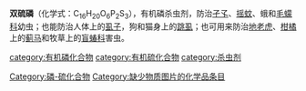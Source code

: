 {{Unreferenced|time=2018-06-12T11:47:17+00:00}}
{{expand|time=2014-08-23}}
{{Chembox
| 名称 = 双硫磷
| 英文名 =Temefos 
| 图像文件 = Temefos.svg
|  图像大小 =300px
|  图像替换 = 
| IUPAC英 = ''O'',''O'',''O′'',''O′''-Tetramethyl ''O'',''O''′-sulfanediylbis(1,4-phenylene) diphosphorothioate
| IUPAC中 =
| 别名 =硫甲双磷;替美磷;替美福司
| Section1 = {{Chembox 识别
| CAS号 = 3383-96-8
| CASNo_Ref = {{cascite|correct|??}}
| PubChem = 5392
| SMILES = S=P(OC)(OC)Oc2ccc(Sc1ccc(OP(=S)(OC)OC)cc1)cc2 
| UNII_Ref = {{fdacite|correct|FDA}}
| UNII = ONP3ME32DL
| ChemSpiderID_Ref = {{chemspidercite|correct|chemspider}}
| ChemSpiderID = 5199
| InChI = 1/C16H20O6P2S3/c1-17-23(25,18-2)21-13-5-9-15(10-6-13)27-16-11-7-14(8-12-16)22-24(26,19-3)20-4/h5-12H,1-4H3
| InChIKey = WWJZWCUNLNYYAU-UHFFFAOYAC
| StdInChI_Ref = {{stdinchicite|correct|chemspider}}
| StdInChI = 1S/C16H20O6P2S3/c1-17-23(25,18-2)21-13-5-9-15(10-6-13)27-16-11-7-14(8-12-16)22-24(26,19-3)20-4/h5-12H,1-4H3
| StdInChIKey_Ref = {{stdinchicite|correct|chemspider}}
| StdInChIKey = WWJZWCUNLNYYAU-UHFFFAOYSA-N
| ChEMBL_Ref = {{ebicite|changed|EBI}}
| ChEMBL = 1355821
| KEGG_Ref = {{keggcite|correct|kegg}}
| KEGG = D06062
| ChEBI_Ref = {{ebicite|correct|EBI}}
| ChEBI = 38954
| MeSHName=Temefos
}}
| Section2 = {{Chembox 性质
|   化学式 = C<sub>16</sub>H<sub>20</sub>O<sub>6</sub>P<sub>2</sub>S<sub>3</sub>
|   摩尔质量 = 466.47
|   外观 = 纯品白色结晶，工业品为深褐色粘稠性液体
|   密度 = 1.32×10<sup>3</sup>kg/m<sup>3</sup>
|   熔点 = 30℃
|   沸点 = 
|   溶解度 =   }}
| Section3 = {{Chembox 危险性
|   wxxfh={{wxxfh|Xn|N}}  
|   RPhrases = {{R21/22}}-{{R51/53}}
|   SPhrases = {{S22}}-{{S37}}-{{S60}}-{{S61}}
|   主要危险 = 
|   闪点 = 
|   自燃点 =  }}
}}
'''双硫磷'''（化学式：C<sub>16</sub>H<sub>20</sub>O<sub>6</sub>P<sub>2</sub>S<sub>3</sub>），有机磷杀虫剂，防治[[孑孓|孑孓]]、[[摇蚊|摇蚊]]、蛾和[[毛蠓科|毛蠓科]]幼虫；也能防治人体上的[[人虱科|虱子]]，狗和猫身上的[[獸蝨科|跳虱]]；也可用来防治[[地老虎|地老虎]]、[[柑橘|柑橘]]上的[[蓟马|蓟马]]和牧草上的[[盲蝽科|盲蝽科]]害虫。

{{杀虫剂}}
{{化学小作品}}
[[category:有机磷化合物|category:有机磷化合物]]
[[category:有机硫化合物|category:有机硫化合物]]
[[category:杀虫剂|category:杀虫剂]]
[[Category:磷-硫化合物|Category:磷-硫化合物]]
[[Category:缺少物质图片的化学品条目|Category:缺少物质图片的化学品条目]]